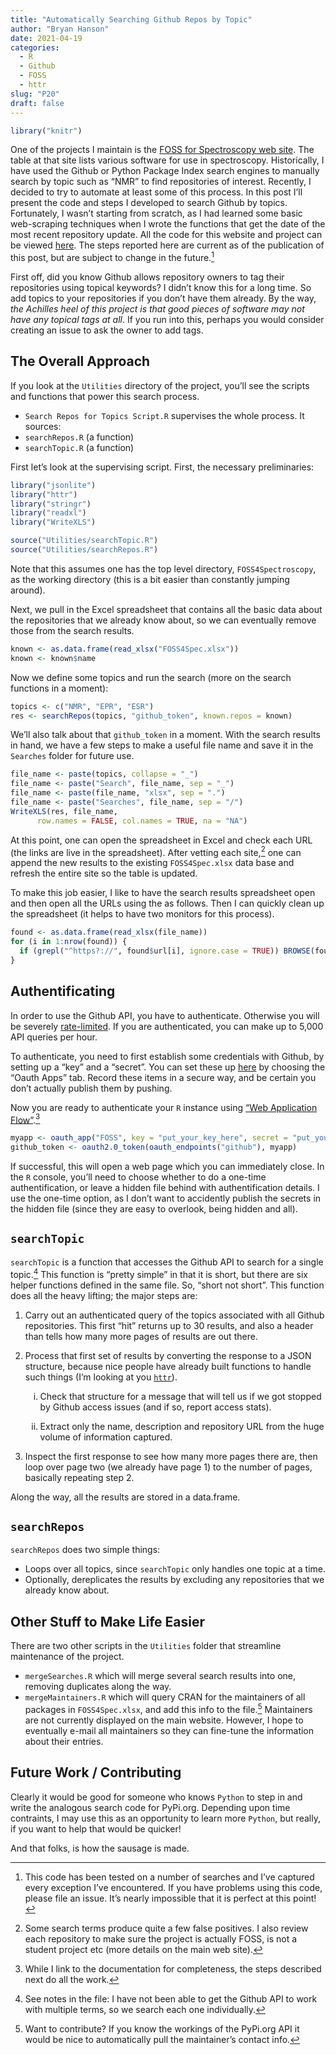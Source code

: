 ```yaml
---
title: "Automatically Searching Github Repos by Topic"
author: "Bryan Hanson"
date: 2021-04-19
categories:
  - R
  - Github
  - FOSS
  - httr
slug: "P20"
draft: false
---
```


```r
library("knitr")
```

One of the projects I maintain is the [FOSS for Spectroscopy web site](https://bryanhanson.github.io/FOSS4Spectroscopy/).  The table at that site lists various software for use in spectroscopy.  Historically, I have used the Github or Python Package Index search engines to manually search by topic such as "NMR" to find repositories of interest.  Recently, I decided to try to automate at least some of this process.  In this post I'll present the code and steps I developed to search Github by topics.  Fortunately, I wasn't starting from scratch, as I had learned some basic web-scraping techniques when I wrote the functions that get the date of the most recent repository update.  All the code for this website and project can be viewed [here](https://github.com/bryanhanson/FOSS4Spectroscopy).  The steps reported here are current as of the publication of this post, but are subject to change in the future.[^2]

First off, did you know Github allows repository owners to tag their repositories using topical keywords?  I didn't know this for a long time.  So add topics to your repositories if you don't have them already.  By the way, *the Achilles heel of this project is that good pieces of software may not have any topical tags at all*.  If you run into this, perhaps you would consider creating an issue to ask the owner to add tags.

## The Overall Approach

If you look at the `Utilities` directory of the project, you'll see the scripts and functions that power this search process.

* `Search Repos for Topics Script.R` supervises the whole process.  It sources:
* `searchRepos.R` (a function)
* `searchTopic.R` (a function)

First let's look at the supervising script.  First, the necessary preliminaries:

```r
library("jsonlite")
library("httr")
library("stringr")
library("readxl")
library("WriteXLS")

source("Utilities/searchTopic.R")
source("Utilities/searchRepos.R")
```

Note that this assumes one has the top level directory, `FOSS4Spectroscopy`, as the working directory (this is a bit easier than constantly jumping around).

Next, we pull in the Excel spreadsheet that contains all the basic data about the repositories that we already know about, so we can eventually remove those from the search results.

```r
known <- as.data.frame(read_xlsx("FOSS4Spec.xlsx"))
known <- known$name
```

Now we define some topics and run the search (more on the search functions in a moment):

```r
topics <- c("NMR", "EPR", "ESR")
res <- searchRepos(topics, "github_token", known.repos = known)
```

We'll also talk about that `github_token` in a moment.  With the search results in hand, we have a few steps to make a useful file name and save it in the `Searches` folder for future use.

```r
file_name <- paste(topics, collapse = "_")
file_name <- paste("Search", file_name, sep = "_")
file_name <- paste(file_name, "xlsx", sep = ".")
file_name <- paste("Searches", file_name, sep = "/")
WriteXLS(res, file_name,
      row.names = FALSE, col.names = TRUE, na = "NA")
```

At this point, one can open the spreadsheet in Excel and check each URL (the links are live in the spreadsheet).  After vetting each site,[^1] one can append the new results to the existing `FOSS4Spec.xlsx` data base and refresh the entire site so the table is updated.

To make this job easier, I like to have the search results spreadsheet open and then open all the URLs using the as follows.  Then I can quickly clean up the spreadsheet (it helps to have two monitors for this process).

```r
found <- as.data.frame(read_xlsx(file_name))
for (i in 1:nrow(found)) {
  if (grepl("^https?://", found$url[i], ignore.case = TRUE)) BROWSE(found$url[i])
}
```

## Authentificating

In order to use the Github API, you have to authenticate.  Otherwise you will be severely [rate-limited](https://docs.github.com/en/rest/reference/rate-limit).  If you are authenticated, you can make up to 5,000 API queries per hour.

To authenticate, you need to first establish some credentials with Github, by setting up a "key" and a "secret". You can set these up [here](https://github.com/settings/developers) by choosing the "Oauth Apps" tab. Record these items in a secure way, and be certain you don't actually publish them by pushing.

Now you are ready to authenticate your `R` instance using ["Web Application Flow"](https://developer.github.com/apps/building-oauth-apps/authorizing-oauth-apps/#web-application-flow).[^5]

```r
myapp <- oauth_app("FOSS", key = "put_your_key_here", secret = "put_your_secret_here")
github_token <- oauth2.0_token(oauth_endpoints("github"), myapp)
```

If successful, this will open a web page which you can immediately close.  In the `R` console, you'll need to choose whether to do a one-time authentification, or leave a hidden file behind with authentification details.  I use the one-time option, as I don't want to accidently publish the secrets in the hidden file (since they are easy to overlook, being hidden and all).

## `searchTopic`

`searchTopic` is a function that accesses the Github API to search for a single topic.[^4] This function is "pretty simple" in that it is short, but there are six helper functions defined in the same file.  So, "short not short". This function does all the heavy lifting; the major steps are:

1. Carry out an authenticated query of the topics associated with all Github repositories.  This first "hit" returns up to 30 results, and also a header than tells how many more pages of results are out there.
2. Process that first set of results by converting the response to a JSON structure, because nice people have already built functions to handle such things (I'm looking at you [`httr`](https://httr.r-lib.org/)).

    i) Check that structure for a message that will tell us if we got stopped by Github access issues (and if so, report access stats).

    ii) Extract only the name, description and repository URL from the huge volume of information captured.

3. Inspect the first response to see how many more pages there are, then loop over page two (we already have page 1) to the number of pages, basically repeating step 2.

Along the way, all the results are stored in a data.frame.

## `searchRepos`

`searchRepos` does two simple things:

* Loops over all topics, since `searchTopic` only handles one topic at a time.
* Optionally, dereplicates the results by excluding any repositories that we already know about.

## Other Stuff to Make Life Easier

There are two other scripts in the `Utilities` folder that streamline maintenance of the project.

* `mergeSearches.R` which will merge several search results into one, removing duplicates along the way.
* `mergeMaintainers.R` which will query CRAN for the maintainers of all packages in `FOSS4Spec.xlsx`, and add this info to the file.[^3]  Maintainers are not currently displayed on the main website.  However, I hope to eventually e-mail all maintainers so they can fine-tune the information about their entries.

## Future Work / Contributing

Clearly it would be good for someone who knows `Python` to step in and write the analogous search code for PyPi.org.  Depending upon time contraints, I may use this as an opportunity to learn more `Python`, but really, if you want to help that would be quicker!

And that folks, is how the sausage is made.

[^1]: Some search terms produce quite a few false positives.   I also review each repository to make sure the project is actually FOSS, is not a student project etc (more details on the main web site).
[^2]: This code has been tested on a number of searches and I've captured every exception I've encountered.  If you have problems using this code, please file an issue.  It's nearly impossible that it is perfect at this point!
[^3]: Want to contribute?  If you know the workings of the PyPi.org API it would be nice to automatically pull the maintainer's contact info.
[^4]: See notes in the file: I have not been able to get the Github API to work with multiple terms, so we search each one individually.
[^5]: While I link to the documentation for completeness, the steps described next do all the work.
